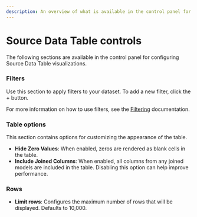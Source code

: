 ```yaml
---
description: An overview of what is available in the control panel for configuring Source Data Table visualizations.
---
```


# Source Data Table controls

The following sections are available in the control panel for configuring Source Data Table visualizations.

### Filters

Use this section to apply filters to your dataset. To add a new filter, click the **+** button.

For more information on how to use filters, see the [Filtering](../filter) documentation.

### Table options

This section contains options for customizing the appearance of the table.

- **Hide Zero Values**: When enabled, zeros are rendered as blank cells in the table.
- **Include Joined Columns**: When enabled, all columns from any joined models are included in the table. Disabling this option can help improve performance.

### Rows

- **Limit rows**: Configures the maximum number of rows that will be displayed. Defaults to 10,000.
